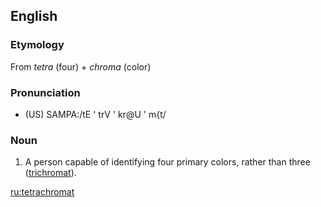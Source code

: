 ==English==

===Etymology===
From ''tetra'' (four) + ''chroma'' (color)

===Pronunciation===
*(US) SAMPA:/tE ' trV ' kr@U ' m{t/

===Noun===
{{en-noun}}

# A person capable of identifying four primary colors, rather than three ([[trichromat]]).

[[ru:tetrachromat]]